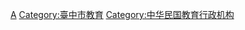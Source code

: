 {{catmore|臺中市政府教育局}}

[[Category:台中市政府|A]]
[[Category:臺中市教育|Category:臺中市教育]]
[[Category:中华民国教育行政机构|Category:中华民国教育行政机构]]